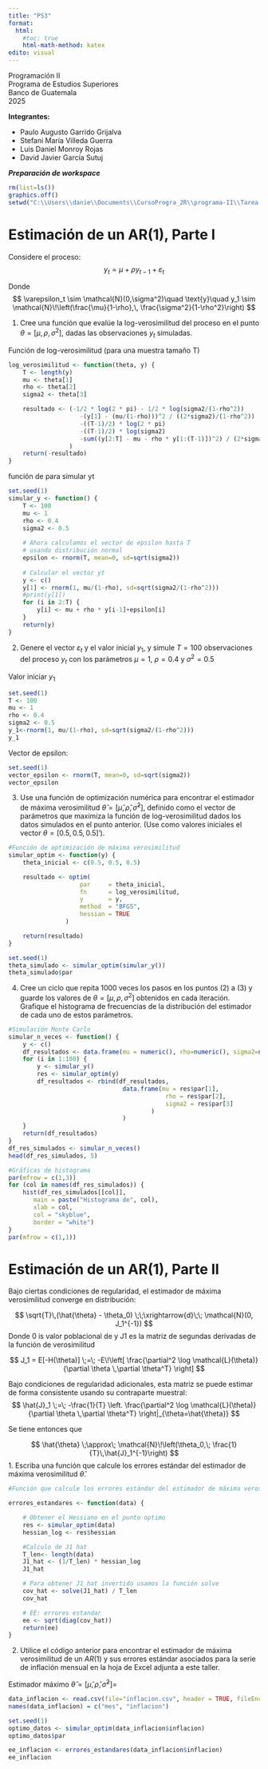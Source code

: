 ```yaml
---
title: "PS3"
format:
  html:
    #toc: true
    html-math-method: katex
edito: visual
---
```


Programación II\
Programa de Estudios Superiores\
Banco de Guatemala\
2025

**Integrantes:**\

-   Paulo Augusto Garrido Grijalva
-   Stefani María Villeda Guerra
-   Luis Daniel Monroy Rojas
-   David Javier García Sutuj

***Preparación de workspace***
````r
rm(list=ls())
graphics.off()
setwd("C:\\Users\\danie\\Documents\\CursoProgra_2R\\programa-II\\Tarea 3")
````

# Estimación de un AR(1), Parte I

Considere el proceso: $$
y_t = \mu + \rho y_{t-1} + \varepsilon_t
$$

Donde $$
\varepsilon_t \sim \mathcal{N}(0,\sigma^2)\quad \text{y}\quad y_1 \sim \mathcal{N}\!\left(\frac{\mu}{1-\rho},\, \frac{\sigma^2}{1-\rho^2}\right)
$$

1.  Cree una función que evalúe la log-verosimilitud del proceso en el punto $\theta = [\mu, \rho, \sigma^2]$, dadas las observaciones $y_t$ simuladas.

Función de log-verosimilitud (para una muestra tamaño T)

```r
log_verosimilitud <- function(theta, y) {
    T <- length(y)
    mu <- theta[1]
    rho <- theta[2]
    sigma2 <- theta[3]

    resultado <- (-1/2 * log(2 * pi) - 1/2 * log(sigma2/(1-rho^2))
                    -(y[1] - (mu/(1-rho)))^2 / ((2*sigma2)/(1-rho^2))
                    -((T-1)/2) * log(2 * pi)
                    -((T-1)/2) * log(sigma2)
                    -sum((y[2:T] - mu - rho * y[1:(T-1)])^2) / (2*sigma2)
                 )
    return(-resultado)
}

```
función de para simular yt
```r
set.seed(1)
simular_y <- function() {
    T <- 100
    mu <- 1
    rho <- 0.4
    sigma2 <- 0.5
    
    # Ahora calculamos el vector de epsilon hasta T
    # usando distribución normal
    epsilon <- rnorm(T, mean=0, sd=sqrt(sigma2))
    
    # Calcular el vector yt
    y <- c()
    y[1] <- rnorm(1, mu/(1-rho), sd=sqrt(sigma2/(1-rho^2)))
    #print(y[1])
    for (i in 2:T) {
        y[i] <- mu + rho * y[i-1]+epsilon[i]
    }
    return(y)
}


```
2.  Genere el vector $\varepsilon_t$ y el valor inicial $y_1$, y simule $T = 100$ observaciones del proceso $y_t$ con los parámetros $\mu = 1$, $\rho = 0.4$ y $\sigma^2 = 0.5$

Valor iniciar $y_1$

```r
set.seed(1)
T <- 100
mu <- 1
rho <- 0.4
sigma2 <- 0.5
y_1<-rnorm(1, mu/(1-rho), sd=sqrt(sigma2/(1-rho^2)))
y_1

```

Vector de epsilon:

```r
set.seed(1)
vector_epsilon <- rnorm(T, mean=0, sd=sqrt(sigma2))
vector_epsilon
```
3.  Use una función de optimización numérica para encontrar el estimador de máxima verosimilitud $\hat{\theta} = [\hat{\mu}, \hat{\rho}, \hat{\sigma}^2]$, definido como el vector de parámetros que maximiza la función de log-verosimilitud dados los datos simulados en el punto anterior. (Use como valores iniciales el vector $\theta = [0.5, 0.5, 0.5]'$).

```r
#Función de optimización de máxima verosimilitud 
simular_optim <- function(y) {
    theta_inicial <- c(0.5, 0.5, 0.5)

    resultado <- optim(
                    par     = theta_inicial,
                    fn      = log_verosimilitud,
                    y       = y,
                    method  = "BFGS",
                    hessian = TRUE
                )

    return(resultado)
}
```

```r
set.seed(1)
theta_simulado <- simular_optim(simular_y())
theta_simulado$par
```

4.  Cree un ciclo que repita 1000 veces los pasos en los puntos (2) a (3) y guarde los valores de $\theta = [\mu, \rho, \sigma^2]$ obtenidos en cada iteración. Grafique el histograma de frecuencias de la distribución del estimador de cada uno de estos parámetros.

```r
#Simulación Monte Carlo
simular_n_veces <- function() {
    y <- c()
    df_resultados <- data.frame(mu = numeric(), rho=numeric(), sigma2=numeric())
    for (i in 1:100) {
        y <- simular_y()
        res <- simular_optim(y)
        df_resultados <- rbind(df_resultados,
                                data.frame(mu = res$par[1],
                                            rho = res$par[2],
                                            sigma2 = res$par[3]
                                        )
                                )
    }
    return(df_resultados)
}
df_res_simulados <- simular_n_veces()
head(df_res_simulados, 5)
```

```r
#Gráficas de histograma
par(mfrow = c(1,3))
for (col in names(df_res_simulados)) {
    hist(df_res_simulados[[col]], 
       main = paste("Histograma de", col), 
       xlab = col,
       col = "skyblue", 
       border = "white")
}
par(mfrow = c(1,1))
```

# Estimación de un AR(1), Parte II

Bajo ciertas condiciones de regularidad, el estimador de máxima verosimilitud converge en distribución:

$$
\sqrt{T}\,(\hat{\theta} - \theta_0) \;\;\xrightarrow{d}\;\; \mathcal{N}(0, J_1^{-1})
$$
Donde 0 is valor poblacional de y J1 es la matriz de segundas derivadas de la función de verosimilitud 

$$
J_1 = E[-H(\theta)] \;=\; -E\!\left[ \frac{\partial^2 \log \mathcal{L}(\theta)}{\partial \theta \,\partial \theta^T} \right]
$$

Bajo condiciones de regularidad adicionales, esta matriz se puede estimar de forma consistente usando su contraparte muestral:
$$
\hat{J}_1 \;=\; -\frac{1}{T} 
\left. \frac{\partial^2 \log \mathcal{L}(\theta)}{\partial \theta \,\partial \theta^T} \right|_{\theta=\hat{\theta}}
$$

Se tiene entonces que

$$
\hat{\theta} \;\approx\; \mathcal{N}\!\left(\theta_0,\; \frac{1}{T}\,\hat{J}_1^{-1}\right)
$$
1. Escriba una función que calcule los errores estándar del estimador de 
máxima verosimilitud $\hat{\theta}$.

```r
#Función que calcule los errores estándar del estimador de máxima verosimilitud

errores_estandares <- function(data) {

    # Obtener el Hessiano en el punto optimo
    res <- simular_optim(data)
    hessian_log <- res$hessian

    #Calculo de J1 hat
    T_len<- length(data)
    J1_hat <- (1/T_len) * hessian_log
    J1_hat

    # Para obtener J1_hat invertido usamos la función solve
    cov_hat <- solve(J1_hat) / T_len
    cov_hat

    # EE: errores estandar
    ee <- sqrt(diag(cov_hat))
    return(ee)
}
```

2. Utilice el código anterior para encontrar el estimador de máxima 
verosimilitud de un $AR(1)$ y sus errores estándar asociados para la serie 
de inflación mensual en la hoja de Excel adjunta a este taller.

Estimador máximo $\hat{\theta} = [\hat{\mu}, \hat{\rho}, \hat{\sigma}^2]=$

```r
data_inflacion <- read.csv(file="inflacion.csv", header = TRUE, fileEncoding = "latin1")
names(data_inflacion) = c("mes", "inflacion")

set.seed(1)
optimo_datos <- simular_optim(data_inflacion$inflacion)
optimo_datos$par

```
```r
ee_inflacion <- errores_estandares(data_inflacion$inflacion)
ee_inflacion
```

